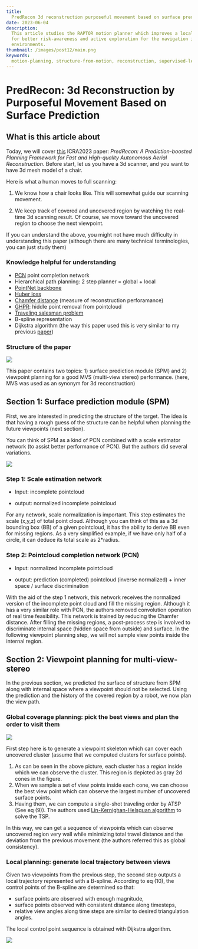 ```yaml
---
title:
  PredRecon 3d reconstruction purposeful movement based on surface prediction
date: 2023-06-04
description:
  This article studies the RAPTOR motion planner which improves a local planning
  for better risk-awareness and active exploration for the navigation in unkown
  environments.
thumbnail: /images/post12/main.png
keywords:
  motion-planning, structure-from-motion, reconstruction, supervised-learning
---
```




# PredRecon: 3d Reconstruction by Purposeful Movement Based on Surface Prediction

<Frontmatter />

## What is this article about

Today, we will cover [this](https://arxiv.org/pdf/2302.04488.pdf) ICRA2023
paper: _PredRecon: A Prediction-boosted Planning Framework for Fast and
High-quality Autonomous Aerial Reconstruction_. Before start, let us you have a
3d scanner, and you want to have 3d mesh model of a chair.

Here is what a human moves to full scanning:

1. We know how a chair looks like. This will somewhat guide our scanning
   movement.

2. We keep track of covered and uncovered region by watching the real-time 3d
   scanning result. Of course, we move toward the uncovered region to choose the
   next viewpoint.

If you can understand the above, you might not have much difficulty in
understanding this paper (although there are many technical terminologies, you
can just study them)

<div className="sm:px-5 my-10">
  <YouTube videoId="ek7yY_FZYAc" className="videoWrapper" />
</div>

### Knowledge helpful for understanding

- [PCN](https://www.cs.cmu.edu/~wyuan1/pcn/) point completion network
- Hierarchical path planning: 2 step planner = global + local
- [PointNet backbone](https://stanford.edu/~rqi/pointnet/)
- [Huber loss](https://www.google.com/search?q=huber+loss+explained&sxsrf=APwXEdfgQ8v3rG0eWRMEJf3XPOK7geTlpQ:1685857842224&source=lnms&tbm=isch&sa=X&ved=2ahUKEwjuhs_u9aj_AhX5qlYBHfA-CdkQ_AUoAXoECAIQAw&biw=982&bih=716&dpr=1.75#imgrc=hAXHU2v0gpCrMM)
- [Chamfer distance](https://www.youtube.com/watch?v=P4IyrsWicfs) (measure of
  reconstruction perforamance)
- [GHPR](https://openaccess.thecvf.com/content_iccv_2015/papers/Katz_On_the_Visibility_ICCV_2015_paper.pdf):
  hiddle point removal from pointcloud
- [Traveling salesman problem](https://en.wikipedia.org/wiki/Travelling_salesman_problem)
- B-spline representation
- Dijkstra algorithm (the way this paper used this is very similar to my
  previous [paper](https://ieeexplore.ieee.org/abstract/document/9341368))

### Structure of the paper

<Image
  src="/images/post12/pipeline.png"
  width={500}
  height={500}
  className="my-3"
/>

This paper contains two topics: 1) surface prediction module (SPM) and 2)
viewpoint planning for a good MVS (multi-view stereo) performance. (here, MVS
was used as an synonym for 3d reconstruction)

## Section 1: Surface prediction module (SPM)

First, we are interested in predicting the structure of the target. The idea is
that having a rough guess of the structure can be helpful when planning the
future viewpoints (next section).

You can think of SPM as a kind of PCN combined with a scale estimator network
(to assist better performance of PCN). But the authors did several variations.

<Image
  src="/images/post12/network.png"
  width={500}
  height={500}
  className="my-3"
/>

### Step 1: Scale estimation network

- Input: incomplete pointcloud

- output: normalized incomplete pointcloud

For any network, scale normalization is important. This step estimates the scale
(x,y,z) of total point cloud. Although you can think of this as a 3d bounding
box (BB) of a given pointcloud, it has the ability to derive BB even for missing
regions. As a very simplified example, if we have only half of a circle, it can
deduce its total scale as 2\*radius.

### Step 2: Pointcloud completion network (PCN)

- Input: normalized incomplete pointcloud

- output: prediction (completed) pointcloud (inverse normalized) + inner space /
  surface discrimination

With the aid of the step 1 network, this network receives the normalized version
of the incomplete point cloud and fill the missing region. Although it has a
very similar role with PCN, the authors removed convolution operation of real
time feasibility. This network is trained by reducing the Chamfer distance.
After filling the missing regions, a post-process step is involved to
discriminate internal space (hidden space from outside) and surface. In the
following viewpoint planning step, we will not sample view points inside the
internal region.

## Section 2: Viewpoint planning for multi-view-stereo

In the previous section, we predicted the surface of structure from SPM along
with internal space where a viewpoint should not be selected. Using the
prediction and the history of the covered region by a robot, we now plan the
view path.

### Global coverage planning: pick the best views and plan the order to visit them

<Image
  src="/images/post12/global-planning.png"
  width={500}
  height={500}
  className="my-3"
/>

First step here is to generate a viewpoint skeleton which can cover each
uncovered cluster (assume that we computed clusters for surface points).

1. As can be seen in the above picture, each cluster has a _region_ inside which
   we can observe the cluster. This region is depicted as gray 2d cones in the
   figure.
2. When we sample a set of view points inside each cone, we can choose the best
   view point which can observe the largest number of uncovered surface points.
3. Having them, we can compute a single-shot traveling order by ATSP (See eq
   (9)). The authors used
   [Lin-Kernighan-Helsguan algorithm](https://github.com/topics/lin-kernighan-algorithm)
   to solve the TSP.

In this way, we can get a sequence of viewpoints which can observe uncovered
region very wall while minimizing total travel distance and the deviation from
the previous movement (the authors referred this as global consistency).

### Local planning: generate local trajectory between views

Given two viewpoints from the previous step, the second step outputs a local
trajectory represented with a B-spline. According to eq (10), the control points
of the B-spline are determined so that:

- surface points are observed with enough magnitude,
- surface points observed with consistent distance along timesteps,
- relative view angles along time steps are similar to desired triangulation
  angles.

The local control point sequence is obtained with Dijkstra algorithm.

<Image
  src="/images/post12/local-planning.png"
  width={500}
  height={500}
  className="my-3"
/>

<Comment/>